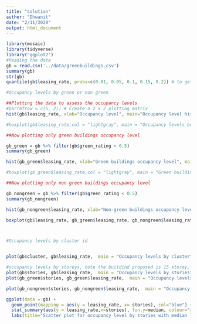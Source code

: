 ```yaml
---
title: "solution"
author: "Dhwanit"
date: "2/11/2020"
output: html_document
---
```


```r
library(mosaic)
library(tidyverse)
library("ggplot2")
#Reading the data
gb = read.csv('../data/greenbuildings.csv')
summary(gb)
str(gb)
quantile(gb$leasing_rate, probs=c(0.01, 0.05, 0.1, 0.15, 0.2)) # to get an idea of quantiles

#Occupancy levels by green or non green

##Plotting the data to assess the occupancy levels
#par(mfrow = c(5, 2)) # Create a 2 x 2 plotting matrix
hist(gb$leasing_rate, xlab="Occupancy level", main="Occupancy level histogram", col="blue") #plot histogram of occupancy level in percentage

#boxplot(gb$leasing_rate,col = "lightgray", main = "Occupancy levels box plot", outline=TRUE)

##Now plotting only green buildings occupancy level

gb_green = gb %>% filter(gb$green_rating > 0.5)
summary(gb_green)

hist(gb_green$leasing_rate, xlab="Green buildings occupancy level", main="Green buildings occupancy level histogram", col="green") #plot histogram of occupancy level in percentage

#boxplot(gb_green$leasing_rate,col = "lightgray", main = "Green buildings occupancy levels box plot", outline=TRUE)

##Now plotting only non green buildings occupancy level

gb_nongreen = gb %>% filter(gb$green_rating < 0.5)
summary(gb_nongreen)

hist(gb_nongreen$leasing_rate, xlab="Non-green buildings occupancy level", main="Non-green buildings occupancy level histogram", col="red") #plot histogram of occupancy level in percentage

boxplot(gb$leasing_rate, gb_green$leasing_rate, gb_nongreen$leasing_rate, names=c("All", "green", "non-green"), col = c("blue", "green", "red"), main = "Occupancy levels box plot", outline=TRUE)



#Occupancy levels by cluster id 


plot(gb$cluster, gb$leasing_rate,  main = "Occupancy levels by cluster", xlab="cluster id", ylab="occupancy level", col="blue")

#occupancy levels by storeys, note the buildind proposed is 15 storey, so it is better to check meadian occupancy for around 15 storey building
plot(gb$stories, gb$leasing_rate,  main = "Occupancy levels by stories", xlab="stories", ylab="occupancy level", col="blue")
plot(gb_green$stories, gb_green$leasing_rate,  main = "Occupancy levels by stories", xlab="stories", ylab="occupancy level", col="green")

plot(gb_nongreen$stories, gb_nongreen$leasing_rate,  main = "Occupancy levels by stories", xlab="stories", ylab="occupancy level", col="red")

ggplot(data = gb) +
  geom_point(mapping = aes(y = leasing_rate, x= stories), col="blue") +
  stat_summary(aes(y = leasing_rate,x=stories), fun.y=median, colour="red", geom="line",group=1) +
  labs(title="Scatter plot for occupancy level by stories with median level indicated in red")
  




```

